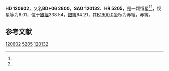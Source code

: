 {{Starbox begin
| name = HD 120602
}}
{{Starbox observe
| epoch = [[J2000.0|J2000.0]]
| constell = {{星座名待查}}<ref name=SIMBAD>{{cite web
 | url=http://simbad.u-strasbg.fr/simbad/sim-id?Ident=HR+5205
 | title=Pulsating variable Star
 | publisher=Centre de Données astronomiques de Strasbourg
 | work=SIMBAD
 | accessdate=2012-07-13
 | archive-date=2016-03-19
 | archive-url=https://web.archive.org/web/20160319001049/http://simbad.u-strasbg.fr/simbad/sim-id?Ident=HR+5205
 | dead-url=no
 }}</ref><ref name=DATA>{{cite web
 | url=http://vizier.u-strasbg.fr/viz-bin/VizieR-5?-out.add=.&-source=5050&-corr=PK=HR&-out.max=9999&HR=5205
 | title=VizieR Detailed Page
 | accessdate=2012-07-13
 | archive-date=2016-03-04
 | archive-url=https://web.archive.org/web/20160304202639/http://vizier.u-strasbg.fr/viz-bin/VizieR-5?-out.add=.&-source=5050&-corr=PK=HR&-out.max=9999&HR=5205
 | dead-url=no
 }}</ref>
| 星官 = 
| ra = {{RA|13|50|24.7}}<ref name=SIMBAD /><ref name=DATA />
| dec = {{DEC|+5|29|50}}<ref name=SIMBAD /><ref name=DATA />
| appmag_v = 6.01<ref name=SIMBAD /><ref name=DATA />
}}
{{Starbox character
| class = K0<ref name=SIMBAD /><ref name=DATA />
| b-v = 0.9<ref name=SIMBAD /><ref name=DATA />
| u-b = 0.59<ref name=SIMBAD /><ref name=DATA />
| r-i = <ref name=SIMBAD /><ref name=DATA />
| variable = 
}}
{{Starbox astrometry
| radial_v = 0.59
| prop_mo_ra = -24
| parallax = 
| p_error = 
}}
{{Starbox catalog
| names =BD+06 2800，[[SAO星表|SAO]] 120132，[[HD星表|HD]] 120602，[[HR星表|HR]] 5205}}
{{Starbox reference |Simbad=HR+5205}}
{{Starbox end}}

'''HD 120602'''，又名'''BD+06 2800'''，'''SAO 120132'''、'''HR 5205'''，是一颗恒星<ref name=SIMBAD /><ref name=DATA />，视星等为6.01，位于[[銀道座標系|銀經]]338.54，[[銀道座標系|銀緯]]64.21，其[[B1900.0|B1900.0]]坐标为赤經{{RA|13|45|23.3}}，赤緯{{DEC|+5|64.21|37}}。

== 参考文献 ==
{{reflist}}

{{star-stub}}

[[Category:HD和HDE天體|120602]]
[[Category:HR天體|5205]]
[[Category:SAO天體|120132]]